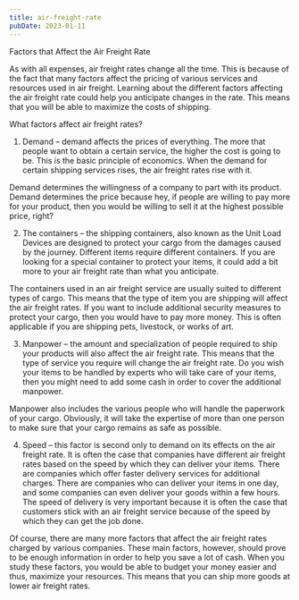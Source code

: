 ```yaml
---
title: air-freight-rate
pubDate: 2023-01-11
---
```


Factors that Affect the Air Freight Rate

As with all expenses, air freight rates change all the time. This is because of the fact that many factors affect the pricing of various services and resources used in air freight. Learning about the different factors affecting the air freight rate could help you anticipate changes in the rate. This means that you will be able to maximize the costs of shipping.

What factors affect air freight rates?

1) Demand – demand affects the prices of everything. The more that people want to obtain a certain service, the higher the cost is going to be. This is the basic principle of economics. When the demand for certain shipping services rises, the air freight rates rise with it.

Demand determines the willingness of a company to part with its product. Demand determines the price because hey, if people are willing to pay more for your product, then you would be willing to sell it at the highest possible price, right?

2) The containers – the shipping containers, also known as the Unit Load Devices are designed to protect your cargo from the damages caused by the journey. Different items require different containers. If you are looking for a special container to protect your items, it could add a bit more to your air freight rate than what you anticipate. 

The containers used in an air freight service are usually suited to different types of cargo. This means that the type of item you are shipping will affect the air freight rates. If you want to include additional security measures to protect your cargo, then you would have to pay more money. This is often applicable if you are shipping pets, livestock, or works of art.

3) Manpower – the amount and specialization of people required to ship your products will also affect the air freight rate. This means that the type of service you require will change the air freight rate. Do you wish your items to be handled by experts who will take care of your items, then you might need to add some cash in order to cover the additional manpower.

Manpower also includes the various people who will handle the paperwork of your cargo. Obviously, it will take the expertise of more than one person to make sure that your cargo remains as safe as possible.

4) Speed – this factor is second only to demand on its effects on the air freight rate. It is often the case that companies have different air freight rates based on the speed by which they can deliver your items. There are companies which offer faster delivery services for additional charges. There are companies who can deliver your items in one day, and some companies can even deliver your goods within a few hours.  The speed of delivery is very important because it is often the case that customers stick with an air freight service because of the speed by which they can get the job done.

Of course, there are many more factors that affect the air freight rates charged by various companies. These main factors, however, should prove to be enough information in order to help you save a lot of cash. When you study these factors, you would be able to budget your money easier and thus, maximize your resources. This means that you can ship more goods at lower air freight rates.